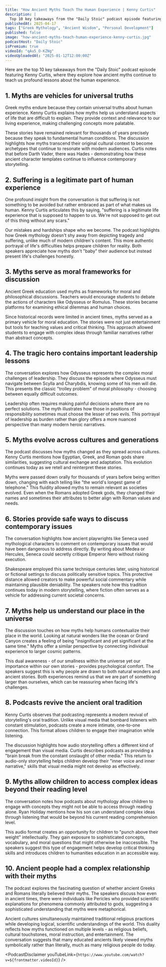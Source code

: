 ```yaml
---
title: "How Ancient Myths Teach The Human Experience | Kenny Curtis"
description: |
  Top 10 key takeaways from the "Daily Stoic" podcast episode featuring Kenny Curtis, where they explore how ancient myths continue to teach us profound lessons about the human experience.
publishedAt: 2025-04-17
tags: ["Greek Mythology", "Ancient Wisdom", "Personal Development"]
published: false
image: "how-ancient-myths-teach-human-experience-kenny-curtis.jpg"
podcastHost: "Daily Stoic"
isPremium: true
videoId: "qAu5_O-KZNg"
videoUploadedAt: "2025-01-12T12:00:00Z"
---
```



<PodcastSummaryPageLayout frontmatter={frontmatter}>

Here are the top 10 key takeaways from the "Daily Stoic" podcast episode featuring Kenny Curtis, where they explore how ancient myths continue to teach us profound lessons about the human experience.

## 1. Myths are vehicles for universal truths

Greek myths endure because they contain universal truths about human experience. Kenny Curtis explains how myths help us understand aspects of life that are difficult to explain. They provide context and relevance to our living experience, making challenging concepts more palatable.

These stories have remained relevant for thousands of years precisely because they speak to fundamental human conditions. The discussion highlights how myths transcend their original cultural context to become archetypes that continue to resonate with modern audiences. Curtis notes that before Darth Vader, there was Hades - demonstrating how these ancient character templates continue to influence contemporary storytelling.

## 2. Suffering is a legitimate part of human experience

One profound insight from the conversation is that suffering is not something to be avoided but rather embraced as part of what makes us human. Kenny Curtis articulates this by saying, "suffering is a legitimate life experience that is supposed to happen to us. We're not supposed to get out of this thing without any scars."

Our mistakes and hardships shape who we become. The podcast highlights how Greek mythology doesn't shy away from depicting tragedy and suffering, unlike much of modern children's content. This more authentic portrayal of life's difficulties helps prepare children for reality. Both speakers appreciate how myths don't "baby" their audience but instead present life's challenges honestly.

## 3. Myths serve as moral frameworks for discussion

Ancient Greek education used myths as frameworks for moral and philosophical discussions. Teachers would encourage students to debate the actions of characters like Odysseus or Romulus. These stories became platforms for examining ethical dilemmas and human choices.

Since historical records were limited in ancient times, myths served as a primary vehicle for moral education. The stories were not just entertainment but tools for teaching values and critical thinking. This approach allowed students to engage with complex ideas through familiar narratives rather than abstract concepts.

## 4. The tragic hero contains important leadership lessons

The conversation explores how Odysseus represents the complex moral challenges of leadership. They discuss the episode where Odysseus must navigate between Scylla and Charybdis, knowing some of his men will die. This presents the classic "trolley problem" of moral philosophy - choosing between equally difficult outcomes.

Leadership often requires making painful decisions where there are no perfect solutions. The myth illustrates how those in positions of responsibility sometimes must choose the lesser of two evils. This portrayal of leadership as burden rather than glory offers a more nuanced perspective than many modern heroic narratives.

## 5. Myths evolve across cultures and generations

The podcast discusses how myths changed as they spread across cultures. Kenny Curtis mentions how Egyptian, Greek, and Roman gods share similarities, suggesting cultural exchange and adaptation. This evolution continues today as we retell and reinterpret these stories.

Myths were passed down orally for thousands of years before being written down, changing with each telling like "the world's longest game of telephone." This fluidity allowed myths to remain relevant as societies evolved. Even when the Romans adopted Greek gods, they changed their names and sometimes their attributes to better align with Roman values and needs.

## 6. Stories provide safe ways to discuss contemporary issues

The conversation highlights how ancient playwrights like Seneca used mythological characters to comment on contemporary issues that would have been dangerous to address directly. By writing about Medea or Hercules, Seneca could secretly critique Emperor Nero without risking execution.

Shakespeare employed this same technique centuries later, using historical or fictional settings to discuss politically sensitive topics. This protective distance allowed creators to make powerful social commentary while maintaining plausible deniability. The speakers note how this tradition continues today in modern storytelling, where fiction often serves as a vehicle for addressing current societal concerns.

## 7. Myths help us understand our place in the universe

The discussion touches on how myths help humans contextualize their place in the world. Looking at natural wonders like the ocean or Grand Canyon creates a feeling of being "insignificant and yet significant at the same time." Myths offer a similar perspective by connecting individual experience to larger cosmic patterns.

This dual awareness - of our smallness within the universe yet our importance within our own stories - provides psychological comfort. The speakers suggest this is why people are drawn to both natural wonders and ancient stories. Both experiences remind us that we are part of something larger than ourselves, which can be reassuring when facing life's challenges.

## 8. Podcasts revive the ancient oral tradition

Kenny Curtis observes that podcasting represents a modern revival of storytelling's oral tradition. Unlike visual media that bombard listeners with constant stimulation, podcasts create a more intimate, one-to-one connection. This format allows children to engage their imagination while listening.

The discussion highlights how audio storytelling offers a different kind of engagement than visual media. Curtis describes podcasts as providing a "brain break from the constant onslaught of other media." This return to audio-only storytelling helps children develop their "inner voice and inner narrative," skills that visual media might not develop as effectively.

## 9. Myths allow children to access complex ideas beyond their reading level

The conversation notes how podcasts about mythology allow children to engage with concepts they might not be able to access through reading alone. Ryan Holiday mentions how his son can understand complex ideas through listening that would be beyond his current reading comprehension level.

This audio format creates an opportunity for children to "punch above their weight" intellectually. They gain exposure to sophisticated concepts, vocabulary, and moral questions that might otherwise be inaccessible. The speakers suggest this type of engagement helps develop critical thinking skills and introduces children to humanities education in an accessible way.

## 10. Ancient people had a complex relationship with their myths

The podcast explores the fascinating question of whether ancient Greeks and Romans literally believed their myths. The speakers discuss how even in ancient times, there were individuals like Pericles who provided scientific explanations for phenomena commonly attributed to gods, suggesting a sophisticated understanding that myths were metaphorical.

Ancient cultures simultaneously maintained traditional religious practices while developing logical, scientific understandings of the world. This duality reflects how myths functioned on multiple levels - as religious beliefs, cultural touchstones, moral instruction, and entertainment. The conversation suggests that many educated ancients likely viewed myths symbolically rather than literally, much as many religious people do today.

<PodcastDisclaimer
  youTubeLink={`https://www.youtube.com/watch?v=${frontmatter.videoId}`}
/>

</PodcastSummaryPageLayout>
